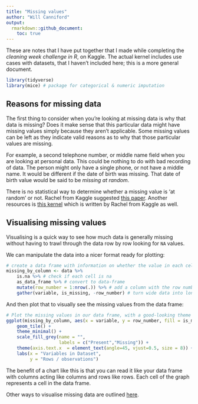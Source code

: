 ```yaml
---
title: "Missing values"
author: "Will Canniford"
output: 
  rmarkdown::github_document:
    toc: true
---
```


These are notes that I have put together that I made while completing the _cleaning week challenge in R_, on Kaggle. The actual kernel includes use cases with datasets, that I haven't included here; this is a more general document.

```r
library(tidyverse) 
library(mice) # package for categorical & numeric imputation
```

## Reasons for missing data
The first thing to consider when you're looking at missing data is why that data is missing? Does it make sense that this particular data might have missing values simply because they aren't applicable. Some missing values can be left as they indicate valid reasons as to why that those particular values are missing.  

For example, a second telephone number, or middle name field when you are looking at personal data. This could be nothing to do with bad recording of data. The person might only have a single phone, or not have a middle name. It would be different if the date of birth was missing. That date of birth value would be said to be _*missing at random*_.  

There is no statistical way to determine whether a missing value is 'at random' or not. Rachel from Kaggle suggested  [this paper](https://www.ncbi.nlm.nih.gov/pmc/articles/PMC4121561/). Another resources is [this kernel](https://www.kaggle.com/rtatman/data-cleaning-challenge-handling-missing-values) which is written by Rachel from Kaggle as well. 

## Visualising missing values 
Visualising is a quick way to see how much data is generally missing without having to trawl through the data row by row looking for `NA` values. 

We can manipulate the data into a nicer format ready for plotting: 
```r
# create a data frame with information on whether the value in each cell is missing
missing_by_column <- data %>% 
    is.na %>% # check if each cell is na
    as_data_frame %>% # convert to data-frame
    mutate(row_number = 1:nrow(.)) %>% # add a column with the row number
    gather(variable, is_missing, -row_number) # turn wide data into long data 
```

And then plot that to visually see the missing values from the data frame:
```r
# Plot the missing values in our data frame, with a good-looking theme
ggplot(missing_by_column, aes(x = variable, y = row_number, fill = is_missing)) +
    geom_tile() + 
    theme_minimal() +
    scale_fill_grey(name = "",
                    labels = c("Present","Missing")) +
    theme(axis.text.x  = element_text(angle=45, vjust=0.5, size = 8)) + 
    labs(x = "Variables in Dataset",
         y = "Rows / observations")
```

The benefit of a chart like this is that you can read it like your data frame with columns acting like columns and rows like rows. Each cell of the graph represents a cell in the data frame. 

Other ways to visualise missing data are outlined [here](https://cran.r-project.org/web/packages/naniar/vignettes/naniar-visualisation.html).